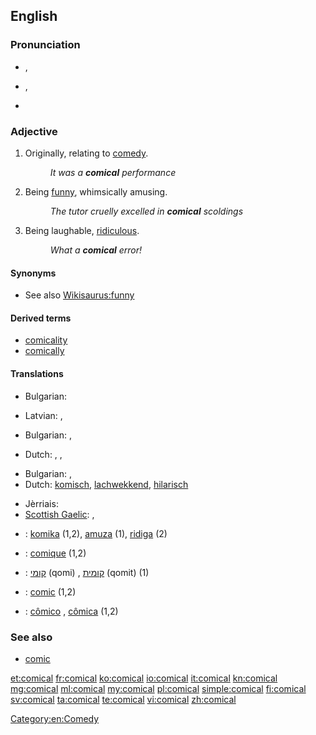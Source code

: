 ==English==

===Pronunciation===
* {{a|RP}} {{IPA|/ˈkɒmɪkəl/}}, {{X-SAMPA|/"kQmIk@l/}}
* {{a|GenAm}} {{IPA|/ˈkɑmɪkəl/}}, {{X-SAMPA|/"kAmIk@l/}}
* {{audio|En-us-comical.ogg|Audio (US)}}

===Adjective===
{{en-adj}}

# {{context|archaic|lang=en}} Originally, relating to [[comedy]].
#: ''It was a '''comical''' performance''
# Being [[funny]], whimsically amusing.
#: ''The tutor cruelly excelled in '''comical''' scoldings''
# Being laughable, [[ridiculous]].
#: ''What a '''comical''' error!''

====Synonyms====
* See also [[Wikisaurus:funny]]

====Derived terms====
* [[comicality]]
* [[comically]]

====Translations====
{{trans-top|relating to comedy}}
* Bulgarian: {{t+|bg|комичен}}
{{trans-mid}}
* Latvian: {{t|lv|komisks}}, {{t|lv|komēdijas}}
{{trans-bottom}}

{{trans-top|being funny, whimsically amusing}}
* Bulgarian: {{t+|bg|смешен}},  {{t+|bg|забавен}}
{{trans-mid}}
* Dutch: {{t+|nl|grappig}}, {{t+|nl|komisch}}, {{t+|nl|amusant}}
{{trans-bottom}}

{{trans-top|being laughable, ridiculous}}
* Bulgarian: {{t+|bg|шеговит}},  {{t+|bg|чудат}}
* Dutch: [[komisch]], [[lachwekkend]], [[hilarisch]]
{{trans-mid}}
* Jèrriais: {{tø|roa-jer|risibl'ye|m|f}}
* [[Scottish Gaelic]]: {{t-|gd|èibhinn}},  {{t-|gd|àbhachdach}}
{{trans-bottom}}

{{checktrans-top}}
* {{ttbc|eo}}: [[komika]] (1,2), [[amuza]] (1), [[ridiga]] (2)
* {{ttbc|fr}}: [[comique]] (1,2)
{{trans-mid}}
* {{ttbc|he}}: [[קומי]] (qomi) {{g|m}}, [[קומית]] (qomit) {{g|f}} (1)
* {{ttbc|ia}}: [[comic]] (1,2)
* {{ttbc|pt}}: [[cômico]] {{g|m}}, [[cômica]] {{g|f}} (1,2)
{{trans-bottom}}

===See also===
* [[comic]]

[[Category:en:Comedy]]

[[et:comical]]
[[fr:comical]]
[[ko:comical]]
[[io:comical]]
[[it:comical]]
[[kn:comical]]
[[mg:comical]]
[[ml:comical]]
[[my:comical]]
[[pl:comical]]
[[simple:comical]]
[[fi:comical]]
[[sv:comical]]
[[ta:comical]]
[[te:comical]]
[[vi:comical]]
[[zh:comical]]